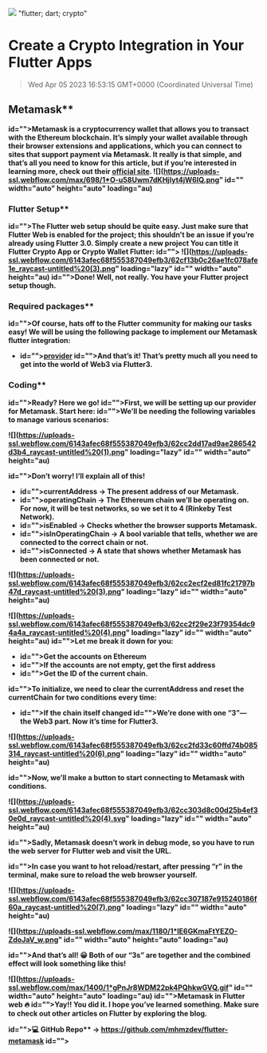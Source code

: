 ![](https://uploads-ssl.webflow.com/6143afec68f555387049efb3/62ed6373eb86d367268d59e3_flutter3.png)
"flutter; dart; crypto"
# Create a Crypto Integration in Your Flutter Apps
> Wed Apr 05 2023 16:53:15 GMT+0000 (Coordinated Universal Time)

## <strong id="">Metamask**
id="">Metamask is a cryptocurrency wallet that allows you to transact with the Ethereum blockchain. It’s simply your wallet available through their browser extensions and applications, which you can connect to sites that support payment via Metamask. It really is that simple, and that’s all you need to know for this article, but if you’re interested in learning more, check out their <a href="https://metamask.io/" target="_blank" id="">official site</a>.
![](https://uploads-ssl.webflow.com/max/698/1*O-u58Uwm7dKHjIyt4jW6IQ.png" id="" width="auto" height="auto" loading="au)

### <strong id="">Flutter Setup**
id="">The Flutter web setup should be quite easy. Just make sure that Flutter Web is enabled for the project; this shouldn’t be an issue if you’re already using Flutter 3.0. Simply create a new project You can title it Flutter Crypto App or Crypto Wallet Flutter:
id="">‍
![](https://uploads-ssl.webflow.com/6143afec68f555387049efb3/62cf13b0c26ae1fc078afe1e_raycast-untitled%20(3).png" loading="lazy" id="" width="auto" height="au)
id="">Done! Well, not really. You have your Flutter project setup though.

### <strong id="">Required packages**
id="">Of course, hats off to the Flutter community for making our tasks easy! We will be using the following package to implement our Metamask flutter integration:
- id=""><a href="https://pub.dev/packages/provider" target="_blank" id="">provider</a>
id="">And that’s it! That’s pretty much all you need to get into the world of Web3 via Flutter3.

### <strong id="">‍Coding**
id="">Ready? Here we go!
id="">First, we will be setting up our provider for Metamask. Start here:
id="">We’ll be needing the following variables to manage various scenarios:

![](https://uploads-ssl.webflow.com/6143afec68f555387049efb3/62cc2dd17ad9ae286542d3b4_raycast-untitled%20(1).png" loading="lazy" id="" width="auto" height="au)

id="">Don’t worry! I’ll explain all of this!
- id="">currentAddress → The present address of our Metamask.
- id="">operatingChain → The Ethereum chain we’ll be operating on. For now, it will be test networks, so we set it to 4 (Rinkeby Test Network).
- id="">isEnabled → Checks whether the browser supports Metamask.
- id="">isInOperatingChain → A bool variable that tells, whether we are connected to the correct chain or not.
- id="">isConnected → A state that shows whether Metamask has been connected or not.

![](https://uploads-ssl.webflow.com/6143afec68f555387049efb3/62cc2ecf2ed81fc21797b47d_raycast-untitled%20(3).png" loading="lazy" id="" width="auto" height="au)

![](https://uploads-ssl.webflow.com/6143afec68f555387049efb3/62cc2f29e23f79354dc94a4a_raycast-untitled%20(4).png" loading="lazy" id="" width="auto" height="au)
id="">Let me break it down for you:
- id="">Get the accounts on Ethereum
- id="">If the accounts are not empty, get the first address
- id="">Get the ID of the current chain.

id="">To initialize, we need to clear the currentAddress and reset the currentChain for two conditions every time:
- id="">If the chain itself changed
id="">We’re done with one “3”— the Web3 part. Now it’s time for Flutter3.

![](https://uploads-ssl.webflow.com/6143afec68f555387049efb3/62cc2fd33c60ffd74b085314_raycast-untitled%20(6).png" loading="lazy" id="" width="auto" height="au)

id="">Now, we’ll make a button to start connecting to Metamask with conditions.

![](https://uploads-ssl.webflow.com/6143afec68f555387049efb3/62cc303d8c00d25b4ef30e0d_raycast-untitled%20(4).svg" loading="lazy" id="" width="auto" height="au)

id="">Sadly, Metamask doesn’t work in debug mode, so you have to run the web server for Flutter web and visit the URL.

id="">In case you want to hot reload/restart, after pressing “r” in the terminal, make sure to reload the web browser yourself.

![](https://uploads-ssl.webflow.com/6143afec68f555387049efb3/62cc307187e915240186f60a_raycast-untitled%20(7).png" loading="lazy" id="" width="auto" height="au)

![](https://uploads-ssl.webflow.com/max/1180/1*lE6GKmaFtYEZO-ZdoJaV_w.png" id="" width="auto" height="auto" loading="au)

id="">And that’s all! 😀 Both of our “3s” are together and the combined effect will look something like this!

![](https://uploads-ssl.webflow.com/max/1400/1*gPnJr8WDM22pk4PQhkwGVQ.gif" id="" width="auto" height="auto" loading="au)
id="">Metamask in Flutter web 🔥
id="">Yay!! You did it. I hope you’ve learned something. Make sure to check out other articles on Flutter by exploring the blog.

id=""><strong id="">💻 GitHub Repo** → <a href="https://github.com/mhmzdev/flutter-metamask" target="_blank" id="">https://github.com/mhmzdev/flutter-metamask</a>
id="">‍
